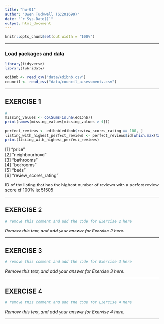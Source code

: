 ```yaml
---
title: "hw-01"
author: "Owen Tuckwell (S2201699)"
date: "`r Sys.Date()`"
output: html_document
---
```


```r
knitr::opts_chunk$set(out.width = "100%")
```


------------------------------------------------------------------------------

### Load packages and data

```r
library(tidyverse)
library(lubridate)

edibnb <- read_csv("data/edibnb.csv")
council <- read_csv("data/council_assessments.csv")
```

------------------------------------------------------------------------------


## EXERCISE 1

```r
# 
missing_values <- colSums(is.na(edibnb))
print(names(missing_values[missing_values > 0]))

perfect_reviews <- edibnb[edibnb$review_scores_rating == 100, ]
listing_with_highest_perfect_reviews <- perfect_reviews$id[which.max(table(perfect_reviews$id))]
print(listing_with_highest_perfect_reviews)


```


[1] "price"               
[2] "neighbourhood"       
[3] "bathrooms"           
[4] "bedrooms"            
[5] "beds"                
[6] "review_scores_rating"

ID of the listing that has the highest number of reviews with a perfect review score of 100% is: 51505

------------------------------------------------------------------------------

## EXERCISE 2

```r
# remove this comment and add the code for Exercise 2 here

```


_Remove this text, and add your answer for Exercise 2 here._


------------------------------------------------------------------------------

## EXERCISE 3

```r
# remove this comment and add the code for Exercise 3 here

```


_Remove this text, and add your answer for Exercise 3 here._



------------------------------------------------------------------------------

## EXERCISE 4

```r
# remove this comment and add the code for Exercise 4 here

```


_Remove this text, and add your answer for Exercise 4 here._


------------------------------------------------------------------------------
